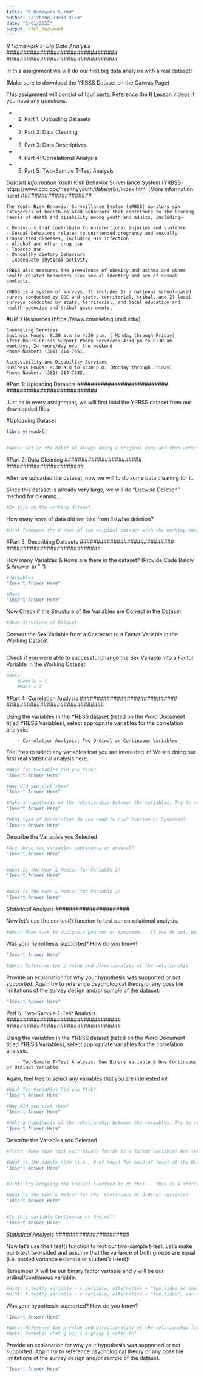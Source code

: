 ```yaml
---
title: "R Homework 5.rmd"
author: "Zizhong David Xiao"
date: "5/01/2023"
output: html_document
---
```


#################################
#################################
*R Homework 5: Big Data Analysis*
#################################
#################################

In this assignment we will do our first big data analysis with a real dataset!

(Make sure to download the YRBSS Dataset on the Canvas Page)


This assignment will consist of four parts. Reference the R Lesson videos if you have any questions.

- 1. Part 1: Uploading Datasets
- 2. Part 2: Data Cleaning
- 3. Part 3: Data Descriptives
- 4. Part 4: Correlational Analysis
- 5. Part 5: Two-Sample T-Test Analysis


#####################
*Dataset Information*
Youth Risk Behavior Surveillance System (YRBSS)
https://www.cdc.gov/healthyyouth/data/yrbs/index.html (More information here)
#####################

    The Youth Risk Behavior Surveillance System (YRBSS) monitors six categories of health-related behaviors that contribute to the leading causes of death and disability among youth and adults, including—

    - Behaviors that contribute to unintentional injuries and violence
    - Sexual behaviors related to unintended pregnancy and sexually transmitted diseases, including HIV infection
    - Alcohol and other drug use
    - Tobacco use
    - Unhealthy dietary behaviors
    - Inadequate physical activity

    YRBSS also measures the prevalence of obesity and asthma and other health-related behaviors plus sexual identity and sex of sexual contacts.
    
    YRBSS is a system of surveys. It includes 1) a national school-based survey conducted by CDC and state, territorial, tribal, and 2) local surveys conducted by state, territorial, and local education and health agencies and tribal governments. 
    

#UMD Resources (https://www.counseling.umd.edu/)
    
    Counseling Services
    Business Hours: 8:30 a.m to 4:30 p.m. ( Monday through Friday)
    After-Hours Crisis Support Phone Services: 4:30 pm to 8:30 am weekdays, 24 hours/day over the weekend
    Phone Number: (301) 314-7651.
    
    Accessibility and Disability Services
    Business Hours: 8:30 a.m to 4:30 p.m. (Monday through Friday)
    Phone Number: (301) 314-7682.


###########################
###########################
#Part 1: Uploading Datasets
###########################
###########################

Just as in every assignment, we will first load the YRBSS dataset from our downloaded files.
    
#Uploading Dataset
```r
library(readxl)


#Note: Get in the habit of always doing a original copy and then working copy.
```



#######################
#######################
#Part 2: Data Cleaning
#######################
#######################

After we uploaded the dataset, now we will to do some data cleaning for it. 


Since this dataset is already very large, we will do "Listwise Deletion" method for cleaning...
```r


#Do this on the working dataset
```

How many rows of data did we lose from listwise deletion?
```r


#Hint (compare the # rows of the original dataset with the working dataset)
```



############################
############################
#Part 3: Describing Datasets
############################
############################

How many Variables & Rows are there in the dataset? (Provide Code Below & Answer in " ")
```r
#Variables
"Insert Answer Here"

#Rows
"Insert Answer Here"
```


Now Check if the Structure of the Variables are Correct in the Dataset
```r
#Show Structure of Dataset

```


Convert the Sex Variable from a Character to a Factor Variable in the Working Dataset
```r

```


Check if you were able to successful change the Sex Variable into a Factor Variable in the Working Dataset
```r

#Note:
    #Female = 1
    #Male = 2
```



#############################
#############################
#Part 4: Correlation Analysis
#############################
#############################

Using the variables in the YRBSS dataset (listed on the Word Document titled YRBSS Variables), select appropriate variables for the correlation analysis:

        - Correlation Analysis: Two Ordinal or Continuous Variables


Feel free to select any variables that you are interested in! We are doing our first real statistical analysis here.

```r
#What Two Variables Did you Pick? 
"Insert Answer Here"

#Why did you pick them?
"Insert Answer Here"


```

```r
#Make a hypothesis of the relationship between the variables. Try to reference actual Psychological Theory and/or Empirical Research. 
"Insert Answer Here"

#What type of Correlation do you need to run? Pearson or Spearman?
"Insert Answer Here"

```

Describe the Variables you Selected
```r
#Are these two variables continuous or ordinal?
"Insert Answer Here"


#What is the Mean & Median for Variable 1?
"Insert Answer Here"


#What is the Mean & Median for Variable 2?
"Insert Answer Here"
```

######################
*Statistical Analysis*
######################

Now let's use the cor.test() function to test our correlational analysis.
```r


#Note: Make sure to designate pearson or spearman... If you do not, pearson will be the default.
```

Was your hypothesis supported? How do you know?
```r
"Insert Answer Here"

#Note: Reference the p-value and directionality of the relationship
```

Provide an explanation for why your hypothesis was supported or not supported. Again try to reference psychological theory or any possible limitations of the survey design and/or sample of the dataset.
```r
"Insert Answer Here"


```



##################################
##################################
Part 5.	Two-Sample T-Test Analysis
##################################
##################################

Using the variables in the YRBSS dataset (listed on the Word Document titled YRBSS Variables), select appropriate variables for the correlation analysis:

        - Two-Sample T-Test Analysis: One Binary Variable & One Continuous or Ordinal Variable

Again, feel free to select any variables that you are interested in!


```r
#What Two Variables Did you Pick?
"Insert Answer Here"

#Why did you pick them?
"Insert Answer Here"

```

```r
#Make a hypothesis of the relationship between the variables. Try to reference actual Psychological Theory and/or Empirical Research. 
"Insert Answer Here"

```

Describe the Variables you Selected
```r
#First, Make sure that your binary factor is a factor variable! Use levels() to check if you were able to successfully convert the variable to a factor variable.


```

```r
#What is the sample size (i.e., # of rows) for each of level of the Binary Factor Variable?
"Insert Answer Here"


#Hint: try Googling the table() function to do this... This is a shortcut! Otherwise you can try other methods we have learned to do so. There are many ways to do this!
```

```r
#What is the Mean & Median for the  Continuous or Ordinal Variable?
"Insert Answer Here"


#Is this variable Continuous or Ordinal?
"Insert Answer Here"

```

######################
*Statistical Analysis*
######################

Now let's use the t.test() function to test our two-sample t-test. Let's make our t-test two-sided and assume that the variance of both groups are equal (i.e. pooled variance estimate or student's t-test)!

Remember X will be our binary factor variable and y will be our ordinal/continuous variable.
```r


#Hint: t.test(y variable ~ x variable, alternative = "two.sided or one.sided", var.equal = TRUE or FALSE)
#Hint: t.test(y variable ~ x variable, alternative = "two.sided", var.equal = TRUE)
```

Was your hypothesis supported? How do you know?
```r
"Insert Answer Here"

#Note: Reference the p-value and directionality of the relationship (reference the means)
#Note: Remember what group 1 & group 2 refer to!
```

Provide an explanation for why your hypothesis was supported or not supported. Again try to reference psychological theory or any possible limitations of the survey design and/or sample of the dataset.
```r
"Insert Answer Here"


```
